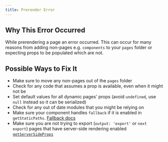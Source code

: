 ```yaml
---
title: Prerender Error
---
```


## Why This Error Occurred

While prerendering a page an error occurred. This can occur for many reasons from adding non-pages e.g. `components` to your `pages` folder or expecting props to be populated which are not.

## Possible Ways to Fix It

- Make sure to move any non-pages out of the `pages` folder
- Check for any code that assumes a prop is available, even when it might not be
- Set default values for all dynamic pages' props (avoid `undefined`, use `null` instead so it can be serialized)
- Check for any out of date modules that you might be relying on
- Make sure your component handles `fallback` if it is enabled in `getStaticPaths`. [Fallback docs](/docs/pages/api-reference/functions/get-static-paths#fallback-false)
- Make sure you are not trying to export (`output: 'export'` or `next export`) pages that have server-side rendering enabled [`getServerSideProps`](/docs/pages/building-your-application/data-fetching/get-server-side-props)

